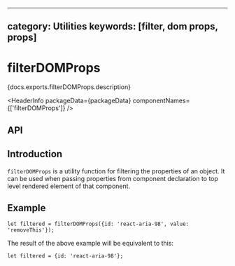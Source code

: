 <!-- Copyright 2020 Adobe. All rights reserved.
This file is licensed to you under the Apache License, Version 2.0 (the "License");
you may not use this file except in compliance with the License. You may obtain a copy
of the License at http://www.apache.org/licenses/LICENSE-2.0
Unless required by applicable law or agreed to in writing, software distributed under
the License is distributed on an "AS IS" BASIS, WITHOUT WARRANTIES OR REPRESENTATIONS
OF ANY KIND, either express or implied. See the License for the specific language
governing permissions and limitations under the License. -->



---
category: Utilities
keywords: [filter, dom props, props]
---

# filterDOMProps

<p>{docs.exports.filterDOMProps.description}</p>

<HeaderInfo
  packageData={packageData}
  componentNames={['filterDOMProps']} />

## API

<FunctionAPI function={docs.exports.filterDOMProps} links={docs.links} />

## Introduction

`filterDOMProps` is a utility function for filtering the properties of an object.
It can be used when passing properties from component declaration to top level
rendered element of that component.

## Example

```tsx
let filtered = filterDOMProps({id: 'react-aria-98', value: 'removeThis'});
```

The result of the above example will be equivalent to this:

```tsx
let filtered = {id: 'react-aria-98'};
```
